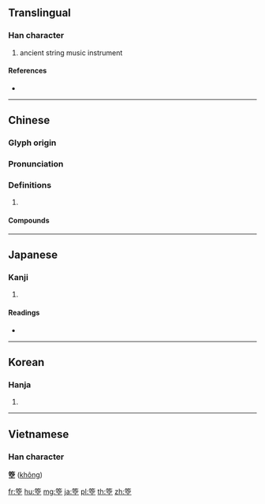 {{character info/new}}
==Translingual==

===Han character===
{{Han char|rn=118|rad=竹|as=08|sn=14|four=88101|canj=HJCM}}

# ancient string music instrument

====References====
* {{Han ref|kx=0888.090|dkj=26151|dj=1316.050|hdz=52987.010|uh=7B9C|ud=31644|bh=E34F|bd=58191}}

----

==Chinese==
{{zh-forms}}

===Glyph origin===
{{Han etym}}

===Pronunciation===
{{zh-pron
|m=kōng
|c=hung1
|h=pfs=
|md=
|mn=
|w=
|mc=y
|oc=y
|cat=
}}

===Definitions===
{{zh-hanzi}}

# {{rfdef|lang=zh}}

====Compounds====
{{zh-der|箜篌}}

----

==Japanese==

===Kanji===
{{ja-kanji|grade=|rs=竹08}}

# {{defn|lang=ja|sort=竹08}}

====Readings====
* {{ja-readings|on=[[こう]] (kō), [[く]] (ku)|kun=|nanori=}}

----

==Korean==

===Hanja===
{{ko-hanja|hangeul=공|eumhun=|rv=gong|mr=kong|y=kong}}

# {{defn|lang=ko|sort=竹08}}

----

==Vietnamese==

===Han character===
'''箜''' ([[không]])

[[fr:箜]]
[[hu:箜]]
[[mg:箜]]
[[ja:箜]]
[[pl:箜]]
[[th:箜]]
[[zh:箜]]
